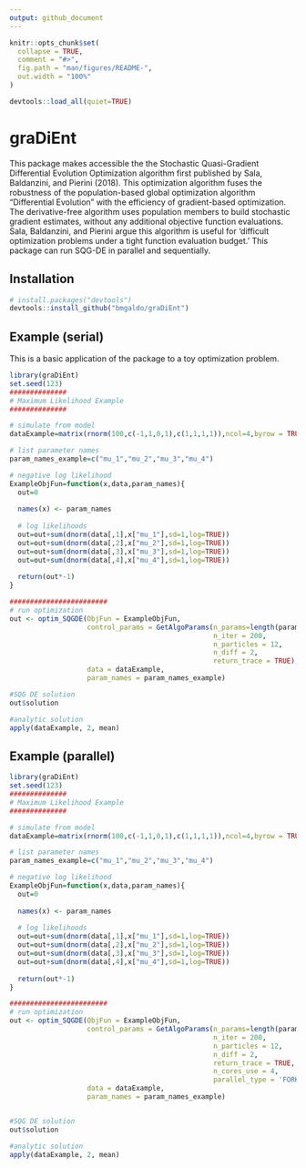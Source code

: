 ```yaml
---
output: github_document
---
```


<!-- README.md is generated from README.Rmd. Please edit that file -->

```r
knitr::opts_chunk$set(
  collapse = TRUE,
  comment = "#>",
  fig.path = "man/figures/README-",
  out.width = "100%"
)

devtools::load_all(quiet=TRUE)
```

# graDiEnt

<!-- badges: start -->
<!-- badges: end -->

This package makes accessible the the Stochastic Quasi-Gradient Differential Evolution Optimization algorithm first published by Sala, Baldanzini, and Pierini (2018). This optimization algorithm fuses the robustness of the population-based global optimization algorithm "Differential Evolution" with the efficiency of gradient-based optimization. The derivative-free algorithm uses population members to build stochastic gradient estimates, without any additional objective function evaluations. Sala, Baldanzini, and Pierini argue this algorithm is useful for 'difficult optimization problems under a tight function evaluation budget.' This package can run SQG-DE in parallel and sequentially.


## Installation

<!-- You can install the released version of graDiEnt from [CRAN](https://CRAN.R-project.org) with: -->

<!-- ``` r -->
<!-- install.packages("graDiEnt") -->
<!-- ``` -->

<!-- And the development version from [GitHub](https://github.com/) with: -->

``` r
# install.packages("devtools")
devtools::install_github("bmgaldo/graDiEnt")
```
## Example (serial)

This is a basic application of the package to a toy optimization problem.

```r
library(graDiEnt)
set.seed(123)
##############
# Maximum Likelihood Example
##############

# simulate from model
dataExample=matrix(rnorm(100,c(-1,1,0,1),c(1,1,1,1)),ncol=4,byrow = TRUE)

# list parameter names
param_names_example=c("mu_1","mu_2","mu_3","mu_4")

# negative log likelihood
ExampleObjFun=function(x,data,param_names){
  out=0
  
  names(x) <- param_names
  
  # log likelihoods
  out=out+sum(dnorm(data[,1],x["mu_1"],sd=1,log=TRUE))
  out=out+sum(dnorm(data[,2],x["mu_2"],sd=1,log=TRUE))
  out=out+sum(dnorm(data[,3],x["mu_3"],sd=1,log=TRUE))
  out=out+sum(dnorm(data[,4],x["mu_4"],sd=1,log=TRUE))
  
  return(out*-1)
}

########################
# run optimization
out <- optim_SQGDE(ObjFun = ExampleObjFun,
                   control_params = GetAlgoParams(n_params=length(param_names_example),
                                                  n_iter = 200,
                                                  n_particles = 12,
                                                  n_diff = 2,
                                                  return_trace = TRUE),
                   data = dataExample,
                   param_names = param_names_example)

#SQG DE solution
out$solution

#analytic solution
apply(dataExample, 2, mean)

```

## Example (parallel)
```r
library(graDiEnt)
set.seed(123)
##############
# Maximum Likelihood Example
##############

# simulate from model
dataExample=matrix(rnorm(100,c(-1,1,0,1),c(1,1,1,1)),ncol=4,byrow = TRUE)

# list parameter names
param_names_example=c("mu_1","mu_2","mu_3","mu_4")

# negative log likelihood
ExampleObjFun=function(x,data,param_names){
  out=0
  
  names(x) <- param_names
  
  # log likelihoods
  out=out+sum(dnorm(data[,1],x["mu_1"],sd=1,log=TRUE))
  out=out+sum(dnorm(data[,2],x["mu_2"],sd=1,log=TRUE))
  out=out+sum(dnorm(data[,3],x["mu_3"],sd=1,log=TRUE))
  out=out+sum(dnorm(data[,4],x["mu_4"],sd=1,log=TRUE))
  
  return(out*-1)
}

########################
# run optimization
out <- optim_SQGDE(ObjFun = ExampleObjFun,
                   control_params = GetAlgoParams(n_params=length(param_names_example),
                                                  n_iter = 200,
                                                  n_particles = 12,
                                                  n_diff = 2,
                                                  return_trace = TRUE,
                                                  n_cores_use = 4,
                                                  parallel_type = 'FORK'),
                   data = dataExample,
                   param_names = param_names_example)


#SQG DE solution
out$solution

#analytic solution
apply(dataExample, 2, mean)

```
